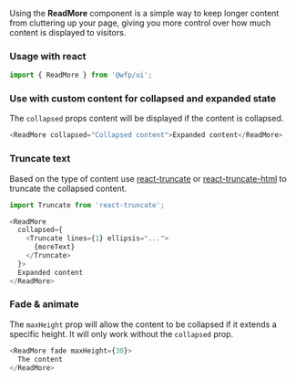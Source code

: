 Using the **ReadMore** component is a simple way to keep longer content from cluttering up your page, giving you more control over how much content is displayed to visitors.

### Usage with react

```js
import { ReadMore } from '@wfp/ui';
```

### Use with custom content for collapsed and expanded state

The `collapsed` props content will be displayed if the content is collapsed.

```js
<ReadMore collapsed="Collapsed content">Expanded content</ReadMore>
```

### Truncate text

Based on the type of content use [react-truncate](https://www.npmjs.com/package/react-truncate) or [react-truncate-html](https://www.npmjs.com/package/react-truncate-html) to truncate the collapsed content.

```js
import Truncate from 'react-truncate';
```

```js
<ReadMore
  collapsed={
    <Truncate lines={1} ellipsis="...">
      {moreText}
    </Truncate>
  }>
  Expanded content
</ReadMore>
```

### Fade & animate

The `maxHeight` prop will allow the content to be collapsed if it extends a specific height. It will only work without the `collapsed` prop.

```js
<ReadMore fade maxHeight={30}>
  The content
</ReadMore>
```
